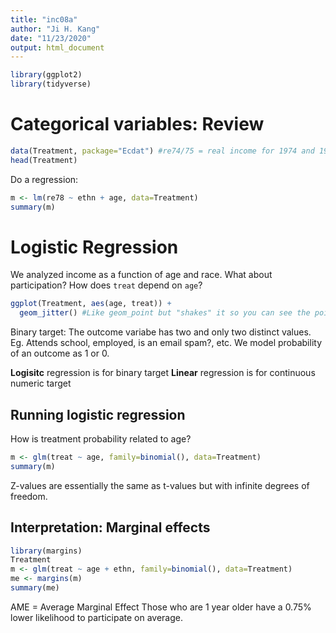 ```yaml
---
title: "inc08a"
author: "Ji H. Kang"
date: "11/23/2020"
output: html_document
---
```


```r
library(ggplot2)
library(tidyverse)
```

# Categorical variables: Review 
```r
data(Treatment, package="Ecdat") #re74/75 = real income for 1974 and 1975
head(Treatment)
```

Do a regression: 
```r
m <- lm(re78 ~ ethn + age, data=Treatment)
summary(m)
```

# Logistic Regression

We analyzed income as a function of age and race. What about participation?
How does `treat` depend on `age`? 
```r
ggplot(Treatment, aes(age, treat)) + 
  geom_jitter() #Like geom_point but "shakes" it so you can see the points clearly. 
```
Binary target: The outcome variabe has two and only two distinct values. 
Eg. Attends school, employed, is an email spam?, etc. We model probability of an outcome as 1 or 0. 

**Logisitc** regression is for binary target 
**Linear** regression is for continuous numeric target


## Running logistic regression 
How is treatment probability related to age? 
```r
m <- glm(treat ~ age, family=binomial(), data=Treatment)
summary(m)
```
Z-values are essentially the same as t-values but with infinite degrees of freedom. 

## Interpretation: Marginal effects 
```r
library(margins) 
Treatment
m <- glm(treat ~ age + ethn, family=binomial(), data=Treatment)
me <- margins(m)
summary(me)
```
AME = Average Marginal Effect
Those who are 1 year older have a 0.75% lower likelihood to participate on average.













